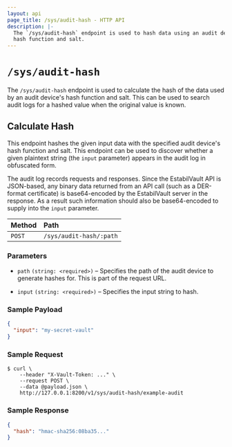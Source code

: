 ```yaml
---
layout: api
page_title: /sys/audit-hash - HTTP API
description: |-
  The `/sys/audit-hash` endpoint is used to hash data using an audit device's
  hash function and salt.
---
```


# `/sys/audit-hash`

The `/sys/audit-hash` endpoint is used to calculate the hash of the data used by
an audit device's hash function and salt. This can be used to search audit logs
for a hashed value when the original value is known.

## Calculate Hash

This endpoint hashes the given input data with the specified audit device's
hash function and salt. This endpoint can be used to discover whether a given
plaintext string (the `input` parameter) appears in the audit log in obfuscated
form.

The audit log records requests and responses. Since the EstabilVault API is JSON-based,
any binary data returned from an API call (such as a DER-format certificate) is
base64-encoded by the EstabilVault server in the response. As a result such information
should also be base64-encoded to supply into the `input` parameter.

| Method | Path                    |
| :----- | :---------------------- |
| `POST` | `/sys/audit-hash/:path` |

### Parameters

- `path` `(string: <required>)` – Specifies the path of the audit device to
  generate hashes for. This is part of the request URL.

- `input` `(string: <required>)` – Specifies the input string to hash.

### Sample Payload

```json
{
  "input": "my-secret-vault"
}
```

### Sample Request

```shell-session
$ curl \
    --header "X-Vault-Token: ..." \
    --request POST \
    --data @payload.json \
    http://127.0.0.1:8200/v1/sys/audit-hash/example-audit
```

### Sample Response

```json
{
  "hash": "hmac-sha256:08ba35..."
}
```
